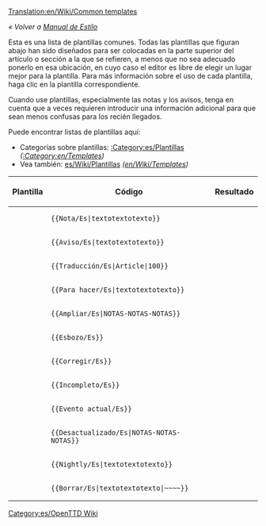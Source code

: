 [[Translation:en/Wiki/Common templates]]

''« Volver a [[es/Wiki/Manual de Estilo|Manual de Estilo]]''

Esta es una lista de plantillas comunes. Todas las plantillas que figuran abajo han sido diseñados para ser colocadas en la parte superior del artículo o sección a la que se refieren, a menos que no sea adecuado ponerlo en esa ubicación, en cuyo caso el editor es libre de elegir un lugar mejor para la plantilla. Para más información sobre el uso de cada plantilla, haga clic en la plantilla correspondiente.

Cuando use plantillas, especialmente las notas y los avisos, tenga en cuenta que a veces requieren introducir una información adicional para que sean menos confusas para los recién llegados.

Puede encontrar listas de plantillas aquí:
* Categorías sobre plantillas: [[:Category:es/Plantillas]] ''([[:Category:en/Templates]])''
* Vea también: [[es/Wiki/Plantillas]] ''([[en/Wiki/Templates]])''

{|
!Plantilla!!Código!!Resultado
|-
|{{en/S|Nota/Es}}||<pre>{{Nota/Es|textotextotexto}}</pre>||{{es/Nota|textotextotexto}}
|-
|{{en/S|Aviso/Es}}||<pre>{{Aviso/Es|textotextotexto}}</pre>||{{es/Aviso|textotextotexto}}
|-
|{{en/S|Traducción/Es}}||<pre>{{Traducción/Es|Article|100}}</pre>||{{es/Traducción|Article|100}}
|-
|{{en/S|Para hacer/Es}}||<pre>{{Para hacer/Es|textotextotexto}}</pre>||{{es/Para hacer|textotextotexto| }}
|-
|{{en/S|Ampliar/Es}}||<pre>{{Ampliar/Es|NOTAS-NOTAS-NOTAS}}</pre>||{{es/Ampliar|NOTAS-NOTAS-NOTAS|}}
|-
|{{en/S|Esbozo/Es}}||<pre>{{Esbozo/Es}}</pre>||{{es/Esbozo|}}
|-
|{{en/S|Corregir/Es}}||<pre>{{Corregir/Es}}</pre>||{{es/Corregir|}}
|-
|{{en/S|Incompleto/Es}} ||<pre>{{Incompleto/Es}}</pre>||{{es/Incompleto|}}
|-
|{{en/S|Evento_actual/Es}}||<pre>{{Evento_actual/Es}}</pre>||{{es/Evento actual|}}
|-
|{{en/S|Desactualizado/Es}}||<pre>{{Desactualizado/Es|NOTAS-NOTAS-NOTAS}}</pre>||{{es/Desactualizado|NOTAS-NOTAS-NOTAS|}}
|-
|{{en/S|Nightly/Es}}||<pre>{{Nightly/Es|textotextotexto}}</pre>||{{es/Nightly|textotextotexto}}
|-
|{{en/S|Borrar/Es}}||<pre>{{Borrar/Es|textotextotexto|~~~~}}</pre>||{{es/Borrar|textotextotexto|[[en/Zojj|Zojj]] 11:21, 6 June 2007 (CEST)| }}
|}

[[Category:es/OpenTTD Wiki]]